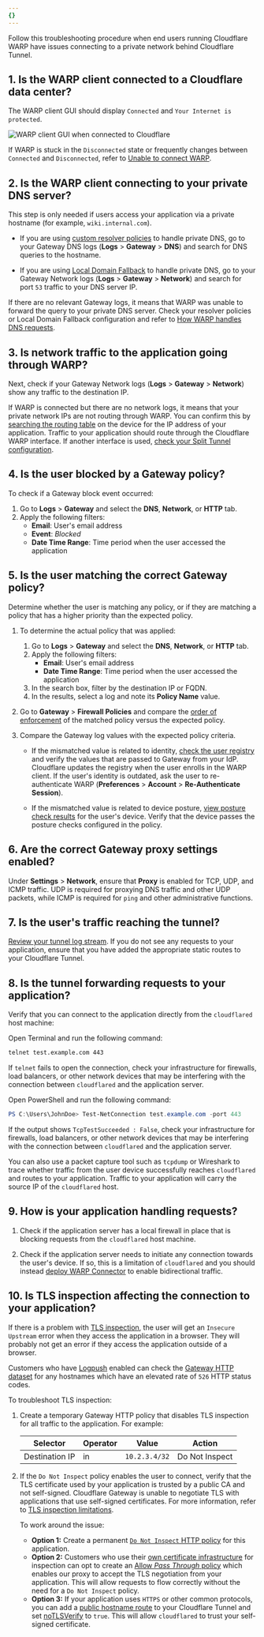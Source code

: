 ```yaml
---
{}
---
```



Follow this troubleshooting procedure when end users running Cloudflare WARP have issues connecting to a private network behind Cloudflare Tunnel.

## 1. Is the WARP client connected to a Cloudflare data center?

The WARP client GUI should display `Connected` and `Your Internet is protected`.

<div class="medium-img">

![WARP client GUI when connected to Cloudflare](~/assets/images/cloudflare-one/connections/warp-connected.png)

</div>

If WARP is stuck in the `Disconnected` state or frequently changes between `Connected` and `Disconnected`, refer to [Unable to connect WARP](/cloudflare-one/connections/connect-devices/warp/troubleshooting/common-issues/#unable-to-connect-warp).

## 2. Is the WARP client connecting to your private DNS server?

This step is only needed if users access your application via a private hostname (for example, `wiki.internal.com`).

- If you are using [custom resolver policies](/cloudflare-one/policies/gateway/resolver-policies/) to handle private DNS, go to your Gateway DNS logs (**Logs** > **Gateway** > **DNS**) and search for DNS queries to the hostname.

- If you are using [Local Domain Fallback](/cloudflare-one/connections/connect-devices/warp/configure-warp/route-traffic/local-domains/) to handle private DNS, go to your Gateway Network logs (**Logs** > **Gateway** > **Network**) and search for port `53` traffic to your DNS server IP.

If there are no relevant Gateway logs, it means that WARP was unable to forward the query to your private DNS server. Check your resolver policies or Local Domain Fallback configuration and refer to [How WARP handles DNS requests](/cloudflare-one/connections/connect-devices/warp/configure-warp/route-traffic/#how-the-warp-client-handles-dns-requests).

## 3. Is network traffic to the application going through WARP?

Next, check if your Gateway Network logs (**Logs** > **Gateway** > **Network**) show any traffic to the destination IP.

If WARP is connected but there are no network logs, it means that your private network IPs are not routing through WARP. You can confirm this by [searching the routing table](/cloudflare-one/connections/connect-devices/warp/configure-warp/route-traffic/warp-architecture/#routing-table) on the device for the IP address of your application. Traffic to your application should route through the Cloudflare WARP interface. If another interface is used, [check your Split Tunnel configuration](/cloudflare-one/connections/connect-networks/private-net/cloudflared/#3-route-private-network-ips-through-warp).

## 4. Is the user blocked by a Gateway policy?

To check if a Gateway block event occurred:

1. Go to **Logs** > **Gateway** and select the **DNS**, **Network**, or **HTTP** tab.
2. Apply the following filters:
   - **Email**: User's email address
   - **Event**: _Blocked_
   - **Date Time Range**: Time period when the user accessed the application

## 5. Is the user matching the correct Gateway policy?

Determine whether the user is matching any policy, or if they are matching a policy that has a higher priority than the expected policy.

1. To determine the actual policy that was applied:
   1. Go to **Logs** > **Gateway** and select the **DNS**, **Network**, or **HTTP** tab.
   2. Apply the following filters:
      - **Email**: User's email address
      - **Date Time Range**: Time period when the user accessed the application
   3. In the search box, filter by the destination IP or FQDN.
   4. In the results, select a log and note its **Policy Name** value.
2. Go to **Gateway** > **Firewall Policies** and compare the [order of enforcement](/cloudflare-one/policies/gateway/order-of-enforcement/) of the matched policy versus the expected policy.
3. Compare the Gateway log values with the expected policy criteria.

   - If the mismatched value is related to identity, [check the user registry](/cloudflare-one/insights/logs/users/) and verify the values that are passed to Gateway from your IdP. Cloudflare updates the registry when the user enrolls in the WARP client. If the user's identity is outdated, ask the user to re-authenticate WARP (**Preferences** > **Account** > **Re-Authenticate Session**).

   - If the mismatched value is related to device posture, [view posture check results](/cloudflare-one/identity/devices/#2-verify-device-posture-checks) for the user's device. Verify that the device passes the posture checks configured in the policy.

## 6. Are the correct Gateway proxy settings enabled?

Under **Settings** > **Network**, ensure that **Proxy** is enabled for TCP, UDP, and ICMP traffic. UDP is required for proxying DNS traffic and other UDP packets, while ICMP is required for `ping` and other administrative functions.

## 7. Is the user's traffic reaching the tunnel?

[Review your tunnel log stream](/cloudflare-one/connections/connect-networks/monitor-tunnels/logs/#view-logs-on-your-local-machine). If you do not see any requests to your application, ensure that you have added the appropriate static routes to your Cloudflare Tunnel.

## 8. Is the tunnel forwarding requests to your application?

Verify that you can connect to the application directly from the `cloudflared` host machine:

<Tabs> <TabItem label="macOS and Linux">

Open Terminal and run the following command:

```sh
telnet test.example.com 443
```

If `telnet` fails to open the connection, check your infrastructure for firewalls, load balancers, or other network devices that may be interfering with the connection between `cloudflared` and the application server.

</TabItem> <TabItem label="Windows">

Open PowerShell and run the following command:

```powershell
PS C:\Users\JohnDoe> Test-NetConnection test.example.com -port 443
```

If the output shows `TcpTestSucceeded : False`, check your infrastructure for firewalls, load balancers, or other network devices that may be interfering with the connection between `cloudflared` and the application server.

</TabItem> </Tabs>

You can also use a packet capture tool such as `tcpdump` or Wireshark to trace whether traffic from the user device successfully reaches `cloudflared` and routes to your application. Traffic to your application will carry the source IP of the `cloudflared` host.

## 9. How is your application handling requests?

1. Check if the application server has a local firewall in place that is blocking requests from the `cloudflared` host machine.

2. Check if the application server needs to initiate any connection towards the user's device. If so, this is a limitation of `cloudflared` and you should instead [deploy WARP Connector](/cloudflare-one/connections/connect-networks/private-net/warp-connector/) to enable bidirectional traffic.

## 10. Is TLS inspection affecting the connection to your application?

If there is a problem with [TLS inspection](/cloudflare-one/policies/gateway/http-policies/tls-decryption/), the user will get an `Insecure Upstream` error when they access the application in a browser. They will probably not get an error if they access the application outside of a browser.

Customers who have [Logpush](/cloudflare-one/insights/logs/logpush/) enabled can check the [Gateway HTTP dataset](/logs/reference/log-fields/account/gateway_http/) for any hostnames which have an elevated rate of `526` HTTP status codes.

To troubleshoot TLS inspection:

1. Create a temporary Gateway HTTP policy that disables TLS inspection for all traffic to the application. For example:

   | Selector       | Operator | Value         | Action         |
   | -------------- | -------- | ------------- | -------------- |
   | Destination IP | in       | `10.2.3.4/32` | Do Not Inspect |

2. If the `Do Not Inspect` policy enables the user to connect, verify that the TLS certificate used by your application is trusted by a public <GlossaryTooltip term="Certificate Authority (CA)">CA</GlossaryTooltip> and not self-signed. Cloudflare Gateway is unable to negotiate TLS with applications that use self-signed certificates. For more information, refer to [TLS inspection limitations](/cloudflare-one/policies/gateway/http-policies/tls-decryption/#inspection-limitations).

   To work around the issue:

   - **Option 1:** Create a permanent [`Do Not Inspect` HTTP policy](/cloudflare-one/policies/gateway/http-policies/#do-not-inspect) for this application.
   - **Option 2:** Customers who use their [own certificate infrastructure](/cloudflare-one/connections/connect-devices/user-side-certificates/custom-certificate/) for inspection can opt to create an [Allow _Pass Through_ policy](/cloudflare-one/policies/gateway/http-policies/#untrusted-certificates) which enables our proxy to accept the TLS negotiation from your application. This will allow requests to flow correctly without the need for a `Do Not Inspect` policy.
   - **Option 3:** If your application uses `HTTPS` or other common protocols, you can add a [public hostname route](/cloudflare-one/connections/connect-networks/routing-to-tunnel/) to your Cloudflare Tunnel and set [noTLSVerify](/cloudflare-one/connections/connect-networks/configure-tunnels/cloudflared-parameters/origin-parameters/#notlsverify) to `true`. This will allow `cloudflared` to trust your self-signed certificate.
